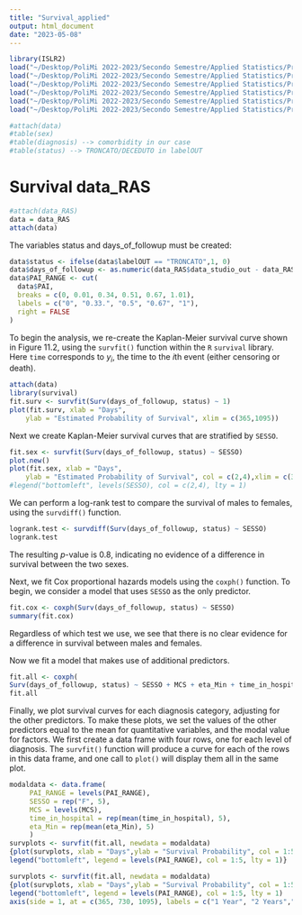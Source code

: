 ```yaml
---
title: "Survival_applied"
output: html_document
date: "2023-05-08"
---
```


```r
library(ISLR2)
load("~/Desktop/PoliMi 2022-2023/Secondo Semestre/Applied Statistics/Project/Survival/data_AA.RData")
load("~/Desktop/PoliMi 2022-2023/Secondo Semestre/Applied Statistics/Project/Survival/data_BB.RData")
load("~/Desktop/PoliMi 2022-2023/Secondo Semestre/Applied Statistics/Project/Survival/data_RAS.RData")
load("~/Desktop/PoliMi 2022-2023/Secondo Semestre/Applied Statistics/Project/Survival/data_AA_BB.RData")
load("~/Desktop/PoliMi 2022-2023/Secondo Semestre/Applied Statistics/Project/Survival/data_AA_RAS.RData")
load("~/Desktop/PoliMi 2022-2023/Secondo Semestre/Applied Statistics/Project/Survival/data_RAS_BB.RData")

#attach(data)
#table(sex)
#table(diagnosis) --> comorbidity in our case
#table(status) --> TRONCATO/DECEDUTO in labelOUT
```
# Survival data_RAS
```r
#attach(data_RAS)
data = data_RAS
attach(data)
```


The variables status and days_of_followup must be created:
```r
data$status <- ifelse(data$labelOUT == "TRONCATO",1, 0)
data$days_of_followup <- as.numeric(data_RAS$data_studio_out - data_RAS$data_rif_ev)
data$PAI_RANGE <- cut(
  data$PAI,
  breaks = c(0, 0.01, 0.34, 0.51, 0.67, 1.01),
  labels = c("0", "0.33.", "0.5", "0.67", "1"),
  right = FALSE
)
```
To begin the analysis, we re-create  the Kaplan-Meier survival curve  shown in  Figure 11.2, using the `survfit()` function within the `R` `survival` library. Here `time` corresponds to $y_i$, the time to the $i$th event (either censoring or death).
```r
attach(data)
library(survival)
fit.surv <- survfit(Surv(days_of_followup, status) ~ 1)
plot(fit.surv, xlab = "Days",
    ylab = "Estimated Probability of Survival", xlim = c(365,1095))

```

Next we create Kaplan-Meier survival curves that are stratified by `SESSO`.
```r
fit.sex <- survfit(Surv(days_of_followup, status) ~ SESSO)
plot.new()
plot(fit.sex, xlab = "Days",
    ylab = "Estimated Probability of Survival", col = c(2,4),xlim = c(365,1095))
#legend("bottomleft", levels(SESSO), col = c(2,4), lty = 1)
```
We can perform a log-rank test to compare the survival of males to females, using the `survdiff()` function.
```r
logrank.test <- survdiff(Surv(days_of_followup, status) ~ SESSO)
logrank.test
```
The resulting $p$-value is $0.8$, indicating  no evidence of a difference in survival between the two sexes.

Next, we fit  Cox proportional hazards models using the `coxph()`  function.
To begin, we consider a model that uses `SESSO` as the only predictor.
```r
fit.cox <- coxph(Surv(days_of_followup, status) ~ SESSO)
summary(fit.cox)
```
Regardless of which test we use, we see that there is no clear evidence for a difference in survival between males and females.

Now we fit a  model that makes use of additional predictors. 
```r
fit.all <- coxph(
Surv(days_of_followup, status) ~ SESSO + MCS + eta_Min + time_in_hospital + PAI_RANGE)
fit.all
```
Finally, we plot survival curves for each diagnosis category,  adjusting for the other predictors.
To make these plots, we set the values of the other predictors equal
to the mean for quantitative variables, and the modal value for
factors. We first create a data frame with four rows, one for each
level of diagnosis. The `survfit()` function will produce a curve for each of the rows in this data frame,
and one call to `plot()` will display them all in the same plot.
```r
modaldata <- data.frame(
     PAI_RANGE = levels(PAI_RANGE),
     SESSO = rep("F", 5),
     MCS = levels(MCS),
     time_in_hospital = rep(mean(time_in_hospital), 5),
     eta_Min = rep(mean(eta_Min), 5)
     )
survplots <- survfit(fit.all, newdata = modaldata)
{plot(survplots, xlab = "Days",ylab = "Survival Probability", col = 1:5, xlim = c(365,730))
legend("bottomleft", legend = levels(PAI_RANGE), col = 1:5, lty = 1)}

survplots <- survfit(fit.all, newdata = modaldata)
{plot(survplots, xlab = "Days",ylab = "Survival Probability", col = 1:5, xlim = c(365,1095), xaxt = "n")
legend("bottomleft", legend = levels(PAI_RANGE), col = 1:5, lty = 1)
axis(side = 1, at = c(365, 730, 1095), labels = c("1 Year", "2 Years","3 Years" ))}
```


